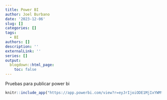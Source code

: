 ```yaml
---
title: Power BI
author: Joel Burbano
date: '2023-12-06'
slug: []
categories: []
tags:
  - BI
authors: []
description: ''
externalLink: ''
series: []
output:
  blogdown::html_page:
    toc: false
---
```


Pruebas para publicar power bi


```r
knitr::include_app("https://app.powerbi.com/view?r=eyJrIjoiODE1MjIxYWMtZjVhNC00NWUxLTk0ZWUtNmQ2MzdmMmNmYjUzIiwidCI6IjY4MmE0ZTZhLWE3N2YtNDk1OC1hM2FjLTllMjY2ZDE4YWEzNyIsImMiOjR9")
```


